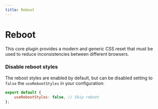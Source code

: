 ```yaml
---
title: Reboot
---
```


# Reboot

This core plugin provides a modern and generic CSS reset that must be used to reduce inconsistencies between different browsers.

### Disable reboot styles

The reboot styles are enabled by default, but can be disabled setting to `false` the `useRebootStyles` in your configuration:

```js title=siimple.config.js
export default {
    useRebootStyles: false, // Skip reboot
};
```
